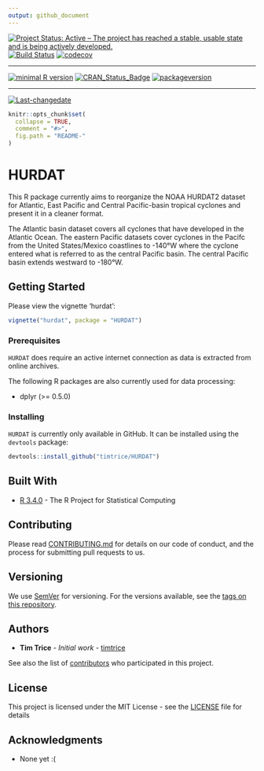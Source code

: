 ```yaml
---
output: github_document
---
```


[![Project Status: Active – The project has reached a stable, usable state and is being actively developed.](http://www.repostatus.org/badges/latest/active.svg)](http://www.repostatus.org/#active)
[![Build Status](https://travis-ci.org/timtrice/HURDAT.svg?branch=develop)](https://travis-ci.org/timtrice/HURDAT)
[![codecov](https://codecov.io/gh/timtrice/HURDAT/branch/develop/graph/badge.svg)](https://codecov.io/gh/timtrice/HURDAT)
 
---
 
[![minimal R version](https://img.shields.io/badge/R%3E%3D-3.4.0-6666ff.svg)](https://cran.r-project.org/)
[![CRAN_Status_Badge](http://www.r-pkg.org/badges/version/HURDAT)](https://cran.r-project.org/package=HURDAT)
[![packageversion](https://img.shields.io/badge/Package%20version-0.1.0-orange.svg?style=flat-square)](commits/develop)
 
---
 
[![Last-changedate](https://img.shields.io/badge/last%20change-`r gsub('-', '--', Sys.Date())`-yellowgreen.svg)](/commits/develop)


```r
knitr::opts_chunk$set(
  collapse = TRUE,
  comment = "#>",
  fig.path = "README-"
)
```

# HURDAT

This R package currently aims to reorganize the NOAA HURDAT2 dataset for Atlantic, East Pacific and Central Pacific-basin tropical cyclones and present it in a cleaner format.

The Atlantic basin dataset covers all cyclones that have developed in the Atlantic Ocean. The eastern Pacific datasets cover cyclones in the Pacifc from the United States/Mexico coastlines to -140&deg;W where the cyclone entered what is referred to as the central Pacific basin. The central Pacific basin extends westward to -180&deg;W.

## Getting Started

Please view the vignette 'hurdat':

```r
vignette("hurdat", package = "HURDAT")
```

### Prerequisites

`HURDAT` does require an active internet connection as data is extracted from online archives. 

The following R packages are also currently used for data processing:

* dplyr (>= 0.5.0)

### Installing

`HURDAT` is currently only available in GitHub. It can be installed using the `devtools` package:

```r
devtools::install_github("timtrice/HURDAT")
```

## Built With

* [R 3.4.0](https://www.r-project.org/) - The R Project for Statistical Computing

## Contributing

Please read [CONTRIBUTING.md](https://gist.github.com/timtrice/f2a4c2a020c87669178dad27e73bfce1) for details on our code of conduct, and the process for submitting pull requests to us.

## Versioning

We use [SemVer](http://semver.org/) for versioning. For the versions available, see the [tags on this repository](https://github.com/timtrice/HURDAT/tags). 

## Authors

* **Tim Trice** - *Initial work* - [timtrice](https://github.com/timtrice)

See also the list of [contributors](https://github.com/timtrice/HURDAT/contributors) who participated in this project.

## License

This project is licensed under the MIT License - see the [LICENSE](LICENSE) file for details

## Acknowledgments

* None yet :(
